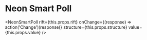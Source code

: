
# Neon Smart Poll

<NeonSmartPoll
    rift={this.props.rift}
    onChange={(response) => action('Change')(response)}
    structure={this.props.structure}
    value={this.props.value}
/>
